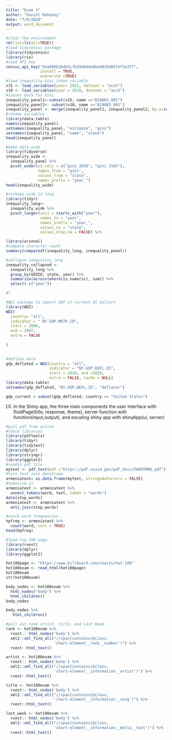 ---
title: "Exam 3"
author: "Daniel Mahoney"
date: "7/9/2020"
output: word_document
---



```{r}
#clear the environment
rm(list=ls(all=TRUE))
#load tidycensus package
library(tidycensus)
library(rio)
#load API key
census_api_key("9da890b3bdb2c7b594644e9bed81bd05fef3a377",
               install = TRUE, 
               overwrite =TRUE)
#load inequality Gini index variable
v15 <- load_variables(year= 2015, dataset = "acs5")
v10 <- load_variables(year = 2010, dataset = "acs5")
#subset data for Gini
inequality_panel1<-subset(v15, name =="B19083_001")
inequality_panel2<- subset(v10, name =="B19083_001")
inequality_panel <- merge(inequality_panel1, inequality_panel2, by.x=intersect(names(inequality_panel1), names(inequality_panel2)))
#rename variables
library(data.table)
names(inequality_panel)
setnames(inequality_panel, "estimate", "gini")
setnames(inequality_panel, "name", "state")
head(inequality_panel)
```

```{r}
#make data wide
library(tidyverse)
inequality_wide <- 
  inequality_panel %>%
  pivot_wider(id_cols = c("gini 2010", "gini 2105"),
              names_from = "gini",
              values_from = "state",
              names_prefix = "year_")
head(inequality_wide)
```

```{r}
#reshape wide to long
library(tidyr)
inequality_long<-
  inequality_wide %>%
  pivot_longer(cols = starts_with("year"),
               names_to = "year",
               names_prefix = "year_",
               values_to = "state", 
               values_drop_na = FALSE) %>%
```
```{r}
library(arsenal)
#compare character count
summary(comparedf(inequality_long, inequality_panel))
```

```{r}
#collapse inequality_long
inequality_collapsed <-
  inequality_long %>%
  group_by(GEOID, state, year) %>%
  summarize(across(where(is.numeric), sum)) %>%
  select(-c("year"))
```

```{r}
#7
```

```{r}
#WDI package to import GDP in current US dollars
library(WDI)
WDI(
  country= "all",
  indicator = " NY.GDP.MKTP.CD",
  start = 2006, 
  end = 2007,
  extra = FALSE
  
)
  

```

```{r}
#deflate data
gdp_deflated = WDI(country = "all",
                   indicator = "NY.GOP.DEFL.ZS",
                   start = 2010, end =2020,
                   extra = FALSE, cache = NULL)
library(data.table)
setnames(gdp_deflated, "NY.GOP.DEFL.ZS", "deflator")

gdp_current = subset(gdp_deflated, country == "United States")
```

10. In the Shiny app, the three main components the user interface with fluidPage(title, response, theme), server function with function(input,output), and excuting shiny app with shinyApp(ui, server)

```{r}
#pull pdf from online
#check libraries
library(pdftools)
library(tidyr)
library(tidytext)
library(dplyr)
library(stringr)
library(ggplot2)
#readin pdf file
mytext <- pdf_text(pdf ="https://pdf.usaid.gov/pdf_docs/PA00TNMG.pdf")
#turn text into dataframe
armeniatext= as.data.frame(mytext, stringsAsFactors = FALSE)
#tokenize it
armeniatext <- armeniatext %>%
  unnest_tokens(word, text, token = "words")
data(stop_words)
armeniatext <- armeniatext %>%
  anti_join(stop_words)
```

```{r}
#check word frequencies
hpfreq <- armeniatext %>%
  count(word, sort = TRUE)
head(hpfreq)
```

```{r}
#load top 100 page
library(rvest)
library(dplyr)
library(ggplot2)

hot100page <- "https://www.billboard.com/charts/hot-100"
hot100exam <- read_html(hot100page)
hot100exam
str(hot100exam)

body_nodes <- hot100exam %>%
  html_nodes("body") %>%
  html_children()
body_nodes

body_nodes %>%
   html_children()

#pull out rank artist, title, and Last Week
rank <- hot100exam %>%
  rvest:: html_nodes('body') %>%
  xml2::xml_find_all("//span[contains(@class, 
                     'chart-element__rank__number')") %>%
  rvest::html_text()

artist <- hot100exam %>%
  rvest:: html_nodes('body') %>%
  xml2::xml_find_all("//span[contains(@class, 
                     'chart-element__information__artist')") %>%
  rvest::html_text()

title <- hot100exam %>%
  rvest:: html_nodes('body') %>%
  xml2::xml_find_all("//span[contains(@class, 
                     'chart-element__information__song')") %>%
  rvest::html_text()

last_week <- hot100exam %>%
  rvest:: html_nodes('body') %>%
  xml2::xml_find_all("//span[contains(@class, 
                     'chart-element__information__delta__text')") %>%
  rvest::html_text()
```
